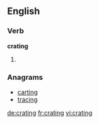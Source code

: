 ==English==

===Verb===
'''crating'''

# {{present participle of|[[crate]]}}

===Anagrams===
* [[carting#English|carting]]
* [[tracing#English|tracing]]

[[de:crating]]
[[fr:crating]]
[[vi:crating]]
